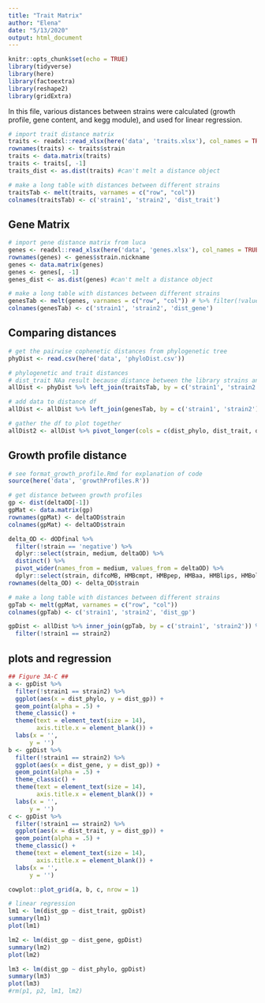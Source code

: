 ```yaml
---
title: "Trait Matrix"
author: "Elena"
date: "5/13/2020"
output: html_document
---
```


```r
knitr::opts_chunk$set(echo = TRUE)
library(tidyverse)
library(here)
library(factoextra)
library(reshape2)
library(gridExtra)
```

In this file, various distances between strains were calculated (growth profile, gene content, and kegg module), and used for linear regression.

```r
# import trait distance matrix
traits <- readxl::read_xlsx(here('data', 'traits.xlsx'), col_names = TRUE)
rownames(traits) <- traits$strain
traits <- data.matrix(traits)
traits <- traits[, -1]
traits_dist <- as.dist(traits) #can't melt a distance object

# make a long table with distances between different strains
traitsTab <- melt(traits, varnames = c("row", "col")) 
colnames(traitsTab) <- c('strain1', 'strain2', 'dist_trait')
```

## Gene Matrix

```r
# import gene distance matrix from luca
genes <- readxl::read_xlsx(here('data', 'genes.xlsx'), col_names = TRUE)
rownames(genes) <- genes$strain.nickname
genes <- data.matrix(genes)
genes <- genes[, -1]
genes_dist <- as.dist(genes) #can't melt a distance object

# make a long table with distances between different strains
genesTab <- melt(genes, varnames = c("row", "col")) # %>% filter(!value == 0) leave the diagonal in to join phyDist properly
colnames(genesTab) <- c('strain1', 'strain2', 'dist_gene')
```

## Comparing distances

```r
# get the pairwise cophenetic distances from phylogenetic tree
phyDist <- read.csv(here('data', 'phyloDist.csv'))

# phylogenetic and trait distances
# dist_trait NAa result because distance between the library strains and pro or syn (outgroups) not calculated, ignore 
allDist <- phyDist %>% left_join(traitsTab, by = c('strain1', 'strain2')) %>% filter(!is.na(dist_trait))

# add data to distance df
allDist <- allDist %>% left_join(genesTab, by = c('strain1', 'strain2')) 

# gather the df to plot together
allDist2 <- allDist %>% pivot_longer(cols = c(dist_phylo, dist_trait, dist_gene), names_to = "type", values_to = "dist")
```

## Growth profile distance

```r
# see format_growth_profile.Rmd for explanation of code
source(here('data', 'growthProfiles.R'))
```

```r
# get distance between growth profiles
gp <- dist(deltaOD[-1])
gpMat <- data.matrix(gp)
rownames(gpMat) <- deltaOD$strain
colnames(gpMat) <- deltaOD$strain

delta_OD <- dODfinal %>% 
  filter(!strain == 'negative') %>%
  dplyr::select(strain, medium, deltaOD) %>% 
  distinct() %>%
  pivot_wider(names_from = medium, values_from = deltaOD) %>%
  dplyr::select(strain, difcoMB, HMBcmpt, HMBpep, HMBaa, HMBlips, HMBoligo, HMBorg, HMBntrl, HMBamisug, HMBacdsug, `HMB--`)
rownames(delta_OD) <- delta_OD$strain

# make a long table with distances between different strains
gpTab <- melt(gpMat, varnames = c("row", "col"))  
colnames(gpTab) <- c('strain1', 'strain2', 'dist_gp')

gpDist <- allDist %>% inner_join(gpTab, by = c('strain1', 'strain2')) %>%
  filter(!strain1 == strain2) 
```

## plots and regression

```r
## Figure 3A-C ##
a <- gpDist %>%
  filter(!strain1 == strain2) %>%
  ggplot(aes(x = dist_phylo, y = dist_gp)) +
  geom_point(alpha = .5) +
  theme_classic() +
  theme(text = element_text(size = 14),
        axis.title.x = element_blank()) +
  labs(x = '',
      y = '')
b <- gpDist %>%
  filter(!strain1 == strain2) %>%
  ggplot(aes(x = dist_gene, y = dist_gp)) +
  geom_point(alpha = .5) +
  theme_classic() +
  theme(text = element_text(size = 14),
        axis.title.x = element_blank()) +
  labs(x = '',
      y = '')
c <- gpDist %>%
  filter(!strain1 == strain2) %>%
  ggplot(aes(x = dist_trait, y = dist_gp)) +
  geom_point(alpha = .5) +
  theme_classic() +
  theme(text = element_text(size = 14),
        axis.title.x = element_blank()) +
  labs(x = '',
      y = '')

cowplot::plot_grid(a, b, c, nrow = 1)
```

```r
# linear regression
lm1 <- lm(dist_gp ~ dist_trait, gpDist)
summary(lm1)
plot(lm1)

lm2 <- lm(dist_gp ~ dist_gene, gpDist)
summary(lm2)
plot(lm2)

lm3 <- lm(dist_gp ~ dist_phylo, gpDist)
summary(lm3)
plot(lm3)
#rm(p1, p2, lm1, lm2)
```

